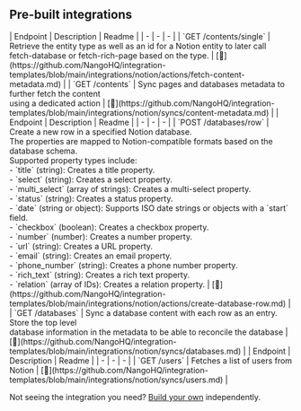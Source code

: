 
## Pre-built integrations

<AccordionGroup>


<Accordion title="Contents">
| Endpoint | Description | Readme |
| - | - | - |
| `GET /contents/single` | Retrieve the entity type as well as an id for a Notion entity to later call<br />fetch-database or fetch-rich-page based on the type. | [🔗](https://github.com/NangoHQ/integration-templates/blob/main/integrations/notion/actions/fetch-content-metadata.md) |
| `GET /contents` | Sync pages and databases metadata to further fetch the content<br />using a dedicated action | [🔗](https://github.com/NangoHQ/integration-templates/blob/main/integrations/notion/syncs/content-metadata.md) |
</Accordion>


<Accordion title="Databases">
| Endpoint | Description | Readme |
| - | - | - |
| `POST /databases/row` | Create a new row in a specified Notion database. <br />The properties are mapped to Notion-compatible formats based on the database schema. <br />Supported property types include:<br />- `title` (string): Creates a title property.<br />- `select` (string): Creates a select property.<br />- `multi_select` (array of strings): Creates a multi-select property.<br />- `status` (string): Creates a status property.<br />- `date` (string or object): Supports ISO date strings or objects with a `start` field.<br />- `checkbox` (boolean): Creates a checkbox property.<br />- `number` (number): Creates a number property.<br />- `url` (string): Creates a URL property.<br />- `email` (string): Creates an email property.<br />- `phone_number` (string): Creates a phone number property.<br />- `rich_text` (string): Creates a rich text property.<br />- `relation` (array of IDs): Creates a relation property. | [🔗](https://github.com/NangoHQ/integration-templates/blob/main/integrations/notion/actions/create-database-row.md) |
| `GET /databases` | Sync a database content with each row as an entry. Store the top level<br />database information in the metadata to be able to reconcile the database | [🔗](https://github.com/NangoHQ/integration-templates/blob/main/integrations/notion/syncs/databases.md) |
</Accordion>


<Accordion title="Users">
| Endpoint | Description | Readme |
| - | - | - |
| `GET /users` | Fetches a list of users from Notion | [🔗](https://github.com/NangoHQ/integration-templates/blob/main/integrations/notion/syncs/users.md) |
</Accordion>

</AccordionGroup>

<Tip>Not seeing the integration you need? [Build your own](https://nango.dev/docs/guides/platform/functions) independently.</Tip>
